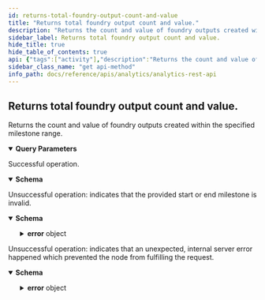 ```yaml
---
id: returns-total-foundry-output-count-and-value
title: "Returns total foundry output count and value."
description: "Returns the count and value of foundry outputs created within the specified milestone range."
sidebar_label: Returns total foundry output count and value.
hide_title: true
hide_table_of_contents: true
api: {"tags":["activity"],"description":"Returns the count and value of foundry outputs created within the specified milestone range.","parameters":[{"in":"query","name":"startIndex","schema":{"type":"integer"},"example":100000,"required":false,"description":"The milestone index with which to limit the start of the results."},{"in":"query","name":"endIndex","schema":{"type":"integer"},"example":200000,"required":false,"description":"The milestone index with which to limit the end of the results."}],"responses":{"200":{"description":"Successful operation.","content":{"application/json":{"schema":{"description":"Compiled output statistics.","properties":{"count":{"type":"string","description":"The total count of outputs."},"totalValue":{"type":"string","description":"The total value of IOTA tokens."}},"required":["count","totalValue"]},"examples":{"default":{"value":{"count":"81","totalValue":"34903000"}}}}}},"400":{"description":"Unsuccessful operation: indicates that the provided start or end milestone is invalid.","content":{"application/json":{"schema":{"description":"Indicates that the request was bad.","allOf":[{"description":"The error format.","properties":{"error":{"type":"object","properties":{"code":{"type":"string","description":"The application error code."},"message":{"type":"string","description":"The error reason."}},"required":["code","message"]}},"required":["error"]}],"example":{"error":{"code":400,"message":"invalid data provided"}}}}}},"500":{"description":"Unsuccessful operation: indicates that an unexpected, internal server error happened which prevented the node from fulfilling the request.","content":{"application/json":{"schema":{"description":"Indicates that the server encountered an unexpected condition, which prevented it from fulfilling the request by the client.","allOf":[{"description":"The error format.","properties":{"error":{"type":"object","properties":{"code":{"type":"string","description":"The application error code."},"message":{"type":"string","description":"The error reason."}},"required":["code","message"]}},"required":["error"]}],"example":{"error":{"code":500,"message":"internal server error"}}}}}}},"method":"get","path":"/api/analytics/v2/activity/outputs/foundry","servers":[{"url":"http://127.0.0.1:8000"}],"info":{"title":"Analytics REST API","description":"This document specifies the analytics REST API for Chronicle software.","contact":{"email":"contact@iota.org"},"license":{"name":"Apache 2.0","url":"http://www.apache.org/licenses/LICENSE-2.0.html"},"version":"1.0.0"},"postman":{"name":"Returns total foundry output count and value.","description":{"content":"Returns the count and value of foundry outputs created within the specified milestone range.","type":"text/plain"},"url":{"path":["api","analytics","v2","activity","outputs","foundry"],"host":["{{baseUrl}}"],"query":[{"disabled":false,"description":{"content":"The milestone index with which to limit the start of the results.","type":"text/plain"},"key":"startIndex","value":""},{"disabled":false,"description":{"content":"The milestone index with which to limit the end of the results.","type":"text/plain"},"key":"endIndex","value":""}],"variable":[]},"header":[{"key":"Accept","value":"application/json"}],"method":"GET"}}
sidebar_class_name: "get api-method"
info_path: docs/reference/apis/analytics/analytics-rest-api
---
```



## Returns total foundry output count and value.



Returns the count and value of foundry outputs created within the specified milestone range.

<details style={{"marginBottom":"1rem"}} data-collapsed={false} open={true}><summary style={{}}><strong>Query Parameters</strong></summary><div><ul><ParamsItem className={"paramsItem"} param={{"in":"query","name":"startIndex","schema":{"type":"integer"},"example":100000,"required":false,"description":"The milestone index with which to limit the start of the results."}}></ParamsItem><ParamsItem className={"paramsItem"} param={{"in":"query","name":"endIndex","schema":{"type":"integer"},"example":200000,"required":false,"description":"The milestone index with which to limit the end of the results."}}></ParamsItem></ul></div></details><div><ApiTabs><TabItem label={"200"} value={"200"}><div>

Successful operation.

</div><div><MimeTabs groupId={"mime-type"}><TabItem label={"application/json"} value={"application/json"}><SchemaTabs groupId={"schema-tabs"}><TabItem label={"Schema"} value={"Schema"}><details style={{}} data-collapsed={false} open={true}><summary style={{"textAlign":"left"}}><strong>Schema</strong></summary><div style={{"textAlign":"left","marginLeft":"1rem"}}></div><ul style={{"marginLeft":"1rem"}}><SchemaItem collapsible={false} name={"count"} required={false} schemaDescription={"The total count of outputs."} schemaName={"string"} qualifierMessage={undefined} defaultValue={undefined}></SchemaItem><SchemaItem collapsible={false} name={"totalValue"} required={false} schemaDescription={"The total value of IOTA tokens."} schemaName={"string"} qualifierMessage={undefined} defaultValue={undefined}></SchemaItem></ul></details></TabItem><TabItem label={"Example (from schema)"} value={"Example (from schema)"}><ResponseSamples responseExample={"{\n  \"count\": \"string\",\n  \"totalValue\": \"string\"\n}"} language={"json"}></ResponseSamples></TabItem><TabItem label={"Default"} value={"Default"}><ResponseSamples responseExample={"{\n  \"count\": \"81\",\n  \"totalValue\": \"34903000\"\n}"} language={"json"}></ResponseSamples></TabItem></SchemaTabs></TabItem></MimeTabs></div></TabItem><TabItem label={"400"} value={"400"}><div>

Unsuccessful operation: indicates that the provided start or end milestone is invalid.

</div><div><MimeTabs groupId={"mime-type"}><TabItem label={"application/json"} value={"application/json"}><SchemaTabs groupId={"schema-tabs"}><TabItem label={"Schema"} value={"Schema"}><details style={{}} data-collapsed={false} open={true}><summary style={{"textAlign":"left"}}><strong>Schema</strong></summary><div style={{"textAlign":"left","marginLeft":"1rem"}}></div><ul style={{"marginLeft":"1rem"}}><SchemaItem collapsible={true} className={"schemaItem"}><details style={{}}><summary style={{}}><strong>error</strong><span style={{"opacity":"0.6"}}> object</span></summary><div style={{"marginLeft":"1rem"}}><SchemaItem collapsible={false} name={"code"} required={false} schemaDescription={"The application error code."} schemaName={"string"} qualifierMessage={undefined} defaultValue={undefined}></SchemaItem><SchemaItem collapsible={false} name={"message"} required={false} schemaDescription={"The error reason."} schemaName={"string"} qualifierMessage={undefined} defaultValue={undefined}></SchemaItem></div></details></SchemaItem></ul></details></TabItem><TabItem label={"Example (from schema)"} value={"Example (from schema)"}><ResponseSamples responseExample={"{\n  \"error\": {\n    \"code\": \"string\",\n    \"message\": \"string\"\n  }\n}"} language={"json"}></ResponseSamples></TabItem></SchemaTabs></TabItem></MimeTabs></div></TabItem><TabItem label={"500"} value={"500"}><div>

Unsuccessful operation: indicates that an unexpected, internal server error happened which prevented the node from fulfilling the request.

</div><div><MimeTabs groupId={"mime-type"}><TabItem label={"application/json"} value={"application/json"}><SchemaTabs groupId={"schema-tabs"}><TabItem label={"Schema"} value={"Schema"}><details style={{}} data-collapsed={false} open={true}><summary style={{"textAlign":"left"}}><strong>Schema</strong></summary><div style={{"textAlign":"left","marginLeft":"1rem"}}></div><ul style={{"marginLeft":"1rem"}}><SchemaItem collapsible={true} className={"schemaItem"}><details style={{}}><summary style={{}}><strong>error</strong><span style={{"opacity":"0.6"}}> object</span></summary><div style={{"marginLeft":"1rem"}}><SchemaItem collapsible={false} name={"code"} required={false} schemaDescription={"The application error code."} schemaName={"string"} qualifierMessage={undefined} defaultValue={undefined}></SchemaItem><SchemaItem collapsible={false} name={"message"} required={false} schemaDescription={"The error reason."} schemaName={"string"} qualifierMessage={undefined} defaultValue={undefined}></SchemaItem></div></details></SchemaItem></ul></details></TabItem><TabItem label={"Example (from schema)"} value={"Example (from schema)"}><ResponseSamples responseExample={"{\n  \"error\": {\n    \"code\": \"string\",\n    \"message\": \"string\"\n  }\n}"} language={"json"}></ResponseSamples></TabItem></SchemaTabs></TabItem></MimeTabs></div></TabItem></ApiTabs></div>
      